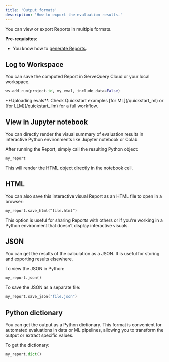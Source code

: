 ```yaml
---
title: 'Output formats'
description: 'How to export the evaluation results.'
---
```


You can view or export Reports in multiple formats.

**Pre-requisites**:

* You know how to [generate Reports](/docs/library/report).

## Log to Workspace

You can save the computed Report in ServeQuery Cloud or your local workspace.

```python
ws.add_run(project.id, my_eval, include_data=False)
```

<Info>
  **Uploading evals**. Check Quickstart examples [for ML](/quickstart_ml) or [for LLM](/quickstart_llm) for a full workflow.
</Info>

## View in Jupyter notebook

You can directly render the visual summary of evaluation results in interactive Python environments like Jupyter notebook or Colab.

After running the Report, simply call the resulting Python object:

```python
my_report
```

This will render the HTML object directly in the notebook cell.

## HTML

You can also save this interactive visual Report as an HTML file to open in a browser:

```python
my_report.save_html(“file.html”)
```

This option is useful for sharing Reports with others or if you're working in a Python environment that doesn’t display interactive visuals.

## JSON

You can get the results of the calculation as a JSON. It is useful for storing and exporting results elsewhere.

To view the JSON in Python:

```python
my_report.json()
```

To save the JSON as a separate file:

```python
my_report.save_json("file.json")
```

## Python dictionary

You can get the output as a Python dictionary. This format is convenient for automated evaluations in data or ML pipelines, allowing you to transform the output or extract specific values.

To get the dictionary:

```python
my_report.dict()
```